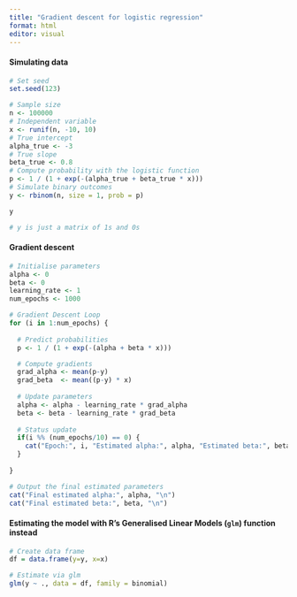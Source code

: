 ```yaml
---
title: "Gradient descent for logistic regression"
format: html
editor: visual
---
```


#### Simulating data

```r
# Set seed
set.seed(123)

# Sample size
n <- 100000                    
# Independent variable
x <- runif(n, -10, 10) 
# True intercept
alpha_true <- -3
# True slope
beta_true <- 0.8
# Compute probability with the logistic function
p <- 1 / (1 + exp(-(alpha_true + beta_true * x)))
# Simulate binary outcomes
y <- rbinom(n, size = 1, prob = p)

y

# y is just a matrix of 1s and 0s
```

#### Gradient descent

```r
# Initialise parameters
alpha <- 0
beta <- 0
learning_rate <- 1
num_epochs <- 1000

# Gradient Descent Loop
for (i in 1:num_epochs) {
  
  # Predict probabilities
  p <- 1 / (1 + exp(-(alpha + beta * x)))   

  # Compute gradients
  grad_alpha <- mean(p-y)
  grad_beta  <- mean((p-y) * x)
  
  # Update parameters
  alpha <- alpha - learning_rate * grad_alpha
  beta <- beta - learning_rate * grad_beta
  
  # Status update
  if(i %% (num_epochs/10) == 0) {
    cat("Epoch:", i, "Estimated alpha:", alpha, "Estimated beta:", beta, "\n")
  }
  
}

# Output the final estimated parameters
cat("Final estimated alpha:", alpha, "\n")
cat("Final estimated beta:", beta, "\n")
```

#### Estimating the model with R's Generalised Linear Models (`glm`) function instead

```r
# Create data frame
df = data.frame(y=y, x=x)

# Estimate via glm
glm(y ~ ., data = df, family = binomial)
```
